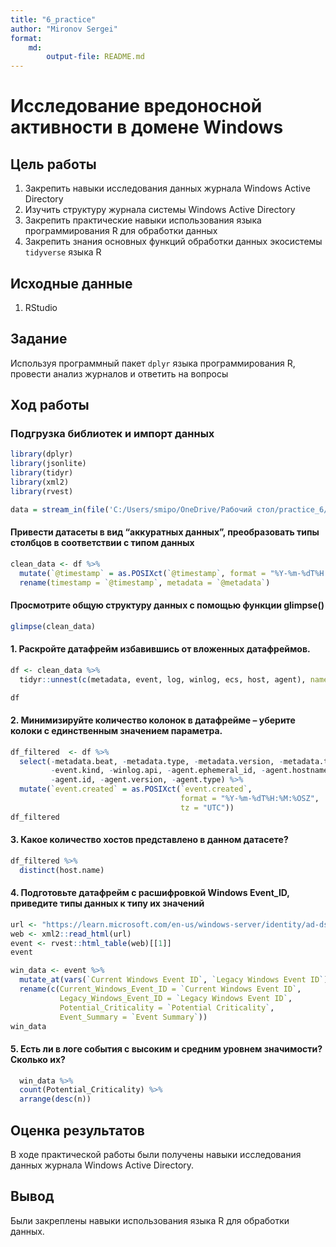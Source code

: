 ```yaml
---
title: "6_practice"
author: "Mironov Sergei"
format: 
    md:
        output-file: README.md
---
```


# Исследование вредоносной активности в домене Windows

## Цель работы

1.  Закрепить навыки исследования данных журнала Windows Active
    Directory
2.  Изучить структуру журнала системы Windows Active Directory
3.  Закрепить практические навыки использования языка программирования R
    для обработки данных
4.  Закрепить знания основных функций обработки данных экосистемы
    `tidyverse` языка R

## Исходные данные

1.  RStudio

## Задание

Используя программный пакет `dplyr` языка программирования R, провести
анализ журналов и ответить на вопросы

## Ход работы

### Подгрузка библиотек и импорт данных

``` r
library(dplyr)
library(jsonlite)
library(tidyr)
library(xml2)
library(rvest)

data = stream_in(file('C:/Users/smipo/OneDrive/Рабочий стол/practice_6/caldera_attack_evals_round1_day1_2019-10-20201108.json'))
```

#### Привести датасеты в вид “аккуратных данных”, преобразовать типы столбцов в соответствии с типом данных

``` r
clean_data <- df %>%
  mutate(`@timestamp` = as.POSIXct(`@timestamp`, format = "%Y-%m-%dT%H:%M:%OSZ", tz = "UTC")) %>%
  rename(timestamp = `@timestamp`, metadata = `@metadata`)
```


#### Просмотрите общую структуру данных с помощью функции glimpse()

``` r
glimpse(clean_data)
```

#### 1. Раскройте датафрейм избавившись от вложенных датафреймов.

``` r
df <- clean_data %>%
  tidyr::unnest(c(metadata, event, log, winlog, ecs, host, agent), names_sep = ".")

df
```

#### 2. Минимизируйте количество колонок в датафрейме – уберите колоки с единственным значением параметра.

``` r
df_filtered  <- df %>%
  select(-metadata.beat, -metadata.type, -metadata.version, -metadata.topic,
         -event.kind, -winlog.api, -agent.ephemeral_id, -agent.hostname, 
         -agent.id, -agent.version, -agent.type) %>%
  mutate(`event.created` = as.POSIXct(`event.created`, 
                                      format = "%Y-%m-%dT%H:%M:%OSZ", 
                                      tz = "UTC"))
df_filtered
```


#### 3. Какое количество хостов представлено в данном датасете?

``` r
df_filtered %>%
  distinct(host.name)
```

#### 4. Подготовьте датафрейм с расшифровкой Windows Event_ID, приведите типы данных к типу их значений

``` r
url <- "https://learn.microsoft.com/en-us/windows-server/identity/ad-ds/plan/appendix-l--events-to-monitor"
web <- xml2::read_html(url)
event <- rvest::html_table(web)[[1]]
event

win_data <- event %>%
  mutate_at(vars(`Current Windows Event ID`, `Legacy Windows Event ID`), as.integer) %>%
  rename(c(Current_Windows_Event_ID = `Current Windows Event ID`, 
           Legacy_Windows_Event_ID = `Legacy Windows Event ID`, 
           Potential_Criticality = `Potential Criticality`, 
           Event_Summary = `Event Summary`))
win_data
```


#### 5. Есть ли в логе события с высоким и средним уровнем значимости? Сколько их?

``` r
  win_data %>%
  count(Potential_Criticality) %>%
  arrange(desc(n))
```


## Оценка результатов

В ходе практической работы были получены навыки исследования данных
журнала Windows Active Directory.

## Вывод

Были закреплены навыки использования языка R для обработки данных.
